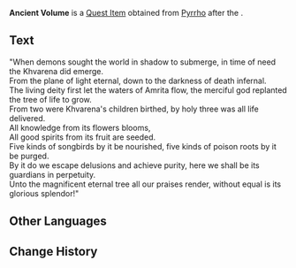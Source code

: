 {{Item Infobox
|id          = 120277
|image       = Book Ragged Notebook.png
|type        = Quest Items
|description = An ancient document passed down from prior generations of [[Order of Skeptics|Skeptics]]. The arcane language makes the contents hard to decipher.
|source1     = Obtained from [[Pyrrho]] after completing ''[[Khvarena of Good and Evil]]''
}}
'''Ancient Volume''' is a [[Quest Item]] obtained from [[Pyrrho]] after the {{Quest|Khvarena of Good and Evil}}.

==Text==
"When demons sought the world in shadow to submerge, in time of need the Khvarena did emerge.<br>
From the plane of light eternal, down to the darkness of death infernal.<br>
The living deity first let the waters of Amrita flow, the merciful god replanted the tree of life to grow.<br>
From two were Khvarena's children birthed, by holy three was all life delivered.<br>
All knowledge from its flowers blooms,<br>
All good spirits from its fruit are seeded.<br>
Five kinds of songbirds by it be nourished, five kinds of poison roots by it be purged.<br>
By it do we escape delusions and achieve purity, here we shall be its guardians in perpetuity.<br>
Unto the magnificent eternal tree all our praises render, without equal is its glorious splendor!"

==Other Languages==
{{Other Languages
|en      = Ancient Volume
|zhs     = 古老的书卷
|zhs_rm  = Gǔlǎo de Shūjuàn
|zht     = 古老的書卷
|zht_rm  = Gǔlǎo de Shūjuàn
|ja      = 古い書巻
|ja_rm   = Furui Shokan
|ko      = 오래된 서적
|ko_rm   = 
|es      = Documento antiguo
|fr      = Volume ancien
|ru      = Старинная книга
|th      = หนังสือโบราณ
|th_rm   = 
|vi      = Cuộn Sách Cổ Xưa
|de      = Antike Schriftrolle
|id      = Gulungan Perkamen Kuno
|pt      = Volume Antigo
|tr      = Eski Belge
|it      = Volume antico
}}

==Change History==
{{Change History|3.6}}